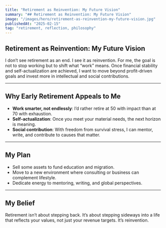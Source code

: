 ```yaml
---
title: "Retirement as Reinvention: My Future Vision"
summary: "## Retirement as Reinvention: My Future Vision"
image: "/images/hero/retirement-as-reinvention-my-future-vision.jpg"
publishedAt: "2025-02-15"
tag: "retirement, reflection, philosophy"
---
```


## Retirement as Reinvention: My Future Vision

I don’t see retirement as an end. I see it as reinvention. For me, the goal is not to stop working but to shift what “work” means. Once financial stability and self-actualization are achieved, I want to move beyond profit-driven goals and invest more in intellectual and social contributions.

---
## Why Early Retirement Appeals to Me

- **Work smarter, not endlessly**: I’d rather retire at 50 with impact than at 70 with exhaustion.  
- **Self-actualization**: Once you meet your material needs, the next horizon is meaning.  
- **Social contribution**: With freedom from survival stress, I can mentor, write, and contribute to causes that matter.  

---
## My Plan

- Sell some assets to fund education and migration.  
- Move to a new environment where consulting or business can complement lifestyle.  
- Dedicate energy to mentoring, writing, and global perspectives.  

---
## My Belief

Retirement isn’t about stepping back. It’s about stepping sideways into a life that reflects your values, not just your revenue targets. It’s reinvention.
